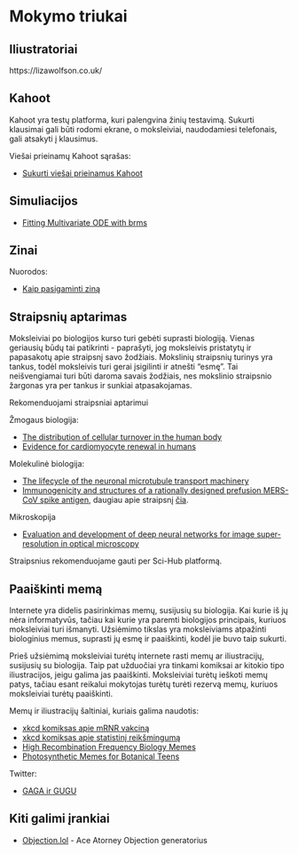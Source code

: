 # Mokymo triukai

## Iliustratoriai

https://lizawolfson.co.uk/


## Kahoot

Kahoot yra testų platforma, kuri palengvina žinių testavimą. Sukurti klausimai gali būti rodomi ekrane, o moksleiviai, naudodamiesi telefonais, gali atsakyti į klausimus.

Viešai prieinamų Kahoot sąrašas:

* [Sukurti viešai prieinamus Kahoot](https://kahoot.com/academy/)

## Simuliacijos

* [Fitting Multivariate ODE with brms](https://magesblog.com/post/2021-02-08-fitting-multivariate-ode-models-with-brms/)

## Zinai

Nuorodos:

* [Kaip pasigaminti ziną](http://experimentwithnature.com/03-found/experiment-with-paper-how-to-make-a-one-page-zine/)

## Straipsnių aptarimas

Moksleiviai po biologijos kurso turi gebėti suprasti biologiją. Vienas geriausių būdų tai patikrinti - paprašyti, jog moksleivis pristatytų ir papasakotų apie straipsnį savo žodžiais. Mokslinių straipsnių turinys yra tankus, todėl moksleivis turi gerai įsigilinti ir atnešti "esmę". Tai neišvengiamai turi būti daroma savais žodžiais, nes mokslinio straipsnio žargonas yra per tankus ir sunkiai atpasakojamas.

Rekomenduojami straipsniai aptarimui

Žmogaus biologija:  

* [The distribution of cellular turnover in the human body](https://www.nature.com/articles/s41591-020-01182-9)
* [Evidence for cardiomyocyte renewal in humans](https://www.ncbi.nlm.nih.gov/pmc/articles/PMC2991140/)

Molekulinė biologija:

* [The lifecycle of the neuronal microtubule transport machinery](https://www.sciencedirect.com/science/article/abs/pii/S1084952119301569)
* [Immunogenicity and structures of a rationally designed prefusion MERS-CoV spike antigen](https://www.pnas.org/content/114/35/E7348?__cf_chl_jschl_tk__=9893779ff7e5238434b47a68064e21abd7e897d3-1613604269-0-ARYvwnUKZQX2McsE23m3cyIt6GlEYx-BqjwNnyETS0gCr0lSjouy2gvAp9dH86UCcy8bCM_MvWjzCo6FAR3XQZF_HEBpYGQgFiwfXNQjOMk-mZ5smzZxZiYDMYMs0TY3Frymu-NJCxaCiDKQEaFupJVgEREMWwvuGHskfNae0WTVqAIOynOs9Os7dLDovTMiBCTqkoHBZ1Ctv2AKw6rv87Uv2HhD4X6Rtkc3udcS1RKslcGj1UDb_hh9o_meOMbmRsmA6_4-F4nSNWN9fK3KtizBOnHVWDlgR-ueMcnJipAKGEgPlyfBsgVeyRawg26rZxcPL-59WyzcOvArnl2Kj0U), daugiau apie straipsnį [čia](https://twitter.com/EricTopol/status/1338210550740762624).

Mikroskopija

* [Evaluation and development of deep neural networks for image super-resolution in optical microscopy](https://www.nature.com/articles/s41592-020-01048-5)

Straipsnius rekomenduojame gauti per Sci-Hub platformą.

## Paaiškinti memą

Internete yra didelis pasirinkimas memų, susijusių su biologija. Kai kurie iš jų nėra informatyvūs, tačiau kai kurie yra paremti biologijos principais, kuriuos moksleiviai turi išmanyti. Užsiėmimo tikslas yra moksleiviams atpažinti biologinius memus, suprasti jų esmę ir paaiškinti, kodėl jie buvo taip sukurti.

Prieš užsiėmimą moksleiviai turėtų internete rasti memų ar iliustracijų, susijusių su biologija. Taip pat užduočiai yra tinkami komiksai ar kitokio tipo iliustracijos, jeigu galima jas paaiškinti. Moksleiviai turėtų ieškoti memų patys, tačiau esant reikalui mokytojas turėtų turėti rezervą memų, kuriuos moksleiviai turėtų paaiškinti.

Memų ir iliustracijų šaltiniai, kuriais galima naudotis:  

* [xkcd komiksas apie mRNR vakciną](https://xkcd.com/2425/)
* [xkcd komiksas apie statistinį reikšmingumą](https://xkcd.com/882/)
* [High Recombination Frequency Biology Memes](https://www.facebook.com/HFRBiologyMemes)
* [Photosynthetic Memes for Botanical Teens](https://www.facebook.com/botanicalmemes)

Twitter:

* [GAGA ir GUGU](https://twitter.com/kirvers/status/1359007532384067586)

## Kiti galimi įrankiai

* [Objection.lol](objection.lol) - Ace Atorney Objection generatorius
